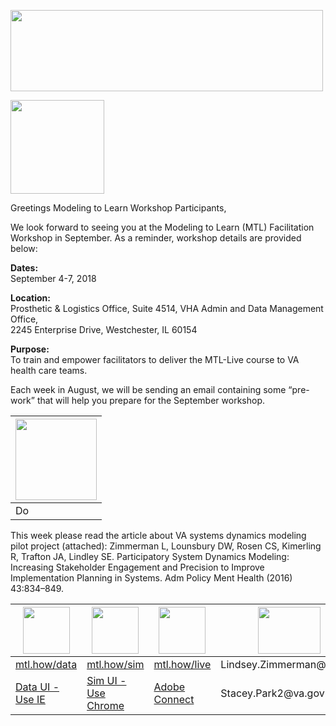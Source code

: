 <!-- MTL Logo, HTML img tag -->
<img src = "https://raw.githubusercontent.com/lzim/teampsd/teampsd_style/mtl_logo/mtl_testdontguess_sm.png"
     height = "130" width = "500" align = "center"> 

 
<!-- Learning Objectives Icon -->
<img src = "https://raw.githubusercontent.com/lzim/teampsd/hexagon_icons/np_star_778913_003F72.png"
     height = "150" width = "150">  
     
Greetings Modeling to Learn Workshop Participants,    

We look forward to seeing you at the Modeling to Learn (MTL) Facilitation Workshop in September. As a reminder, workshop details are provided below:    

**Dates:**  
September 4-7, 2018    

**Location:**  
Prosthetic & Logistics Office, Suite 4514, VHA Admin and Data Management Office,  
2245 Enterprise Drive, Westchester, IL 60154    

**Purpose:**  
To train and empower facilitators to deliver the MTL-Live course to VA health care teams.    

Each week in August, we will be sending an email containing some “pre-work” that will help you prepare for the September workshop.


<img src = "https://raw.githubusercontent.com/lzim/teampsd/hexagon_icons/np_synchronize_778914_003F72.png" height = "130" width = "130"> |
--- | 
Do |
This week please read the article about VA systems dynamics modeling pilot project (attached):  Zimmerman L, Lounsbury DW, Rosen CS, Kimerling R, Trafton JA, Lindley SE. Participatory System Dynamics Modeling: Increasing Stakeholder Engagement and Precision to Improve Implementation Planning in Systems. Adm Policy Ment Health (2016) 43:834–849.


<!-- Resources Links -->
<img src = "https://raw.githubusercontent.com/lzim/teampsd/hexagon_icons/np_bar-chart-decline_869492_598527.png" height = "75" width = "75"> | <img src = "https://raw.githubusercontent.com/lzim/teampsd/hexagon_icons/np_line-chart_544281_598527.png" height = "75" width = "75"> | <img src = "https://raw.githubusercontent.com/lzim/teampsd/hexagon_icons/np_feedback_546911_598527.png" height = "75" width = "75"> | <img src = "https://raw.githubusercontent.com/lzim/teampsd/teampsd_style/teampsd_logo/va_team_psd_logo_sq_sm.png" height = "75" width = "100">
--- | --- | --- | ---
[mtl.how/data](http://mtl.how/data) | [mtl.how/sim](http://mtl.how/sim) | [mtl.how/live](http://mtl.how/live) | Lindsey.Zimmerman@va.gov
[Data UI - Use IE](http://mtl.how/data) | [Sim UI - Use Chrome](http://mtl.how/sim) |   [Adobe Connect](http://mtl.how/live) | Stacey.Park2@va.gov 



